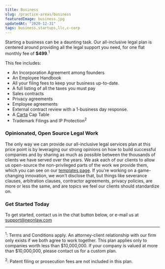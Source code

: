 ```yaml
---
title: Business
slug: /practice-areas/business
featuredImage: business.jpg
updatedAt: "2020-12-31"
tags: business,startups,llc,c-corp
---
```


Starting a business can be a daunting task. Our all-inclusive legal plan is
centered around providing all the legal support you need, for one flat monthly
fee of **$499**.<sup>1</sup>

This fee includes:

* An Incorporation Agreement among founders
* An Employee Handbook
* All your filing fees to keep your business up-to-date.
* A full listing of all the taxes you must pay
* Sales contracts
* Privacy agreements
* Employee agreements
* External contract review with a 1-business day response.
* A [Carta](https://www.carta.com) Cap Table
* Trademark Filings and IP Protection<sup>2</sup>

### Opinionated, Open Source Legal Work

The only way we can provide our all-inclusive legal services plan at this
price point is by leveraging our strong opinions on how to build successful
companies and by sharing as much as possible between the thousands of clients
we have served over the years. We ask each of our clients to allow us
open-source the non-privileged parts of the work we provide them, which you
can see on our [templates page](/templates). If you're working on a
game-changing innovation, we won't disclose that, but things like severance
clauses, arbitration clauses, contractor agreements, privacy policies, are
more or less the same, and are topics we feel our clients should standardize on.

### Get Started Today

To get started, contact us in the chat button below, or e-mail us at
support@neonlaw.com

<hr />

<sup>1</sup>: Terms and Conditions apply. An attorney-client relationship
with our firm only exists if we both agree to work together. This plan
applies only to companies worth less than $10,000,000. If your company is
valued at more than $10,000,000, please contact us for a custom plan.

<sup>2</sup>: Patent filing or prosecution fees are not included in this plan.
